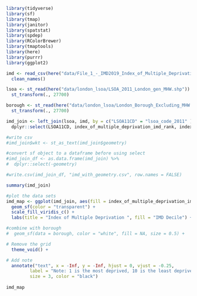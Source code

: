 ```r
library(tidyverse)
library(sf)
library(tmap)
library(janitor)
library(spatstat)
library(spdep)
library(RColorBrewer)
library(tmaptools)
library(here)
library(purrr)
library(ggplot2)
```

```r
imd <- read_csv(here("data/File_1_-_IMD2019_Index_of_Multiple_Deprivation (1).csv")) %>% 
  clean_names()

lsoa <- st_read(here("data/london_lsoa/LSOA_2011_London_gen_MHW.shp")) %>% 
  st_transform(., 27700) 

borough <- st_read(here("data/london_lsoa/London_Borough_Excluding_MHW.shp")) %>% 
  st_transform(., 27700)
```

```r
imd_join <- left_join(lsoa, imd, by = c("LSOA11CD" = "lsoa_code_2011" )) %>% 
  dplyr::select(LSOA11CD, index_of_multiple_deprivation_imd_rank, index_of_multiple_deprivation_imd_decile, geometry)

#write csv
#imd_join$wkt <- st_as_text(imd_join$geometry)

#convert sf object to a dataframe before using select
#imd_join_df <- as.data.frame(imd_join) %>%
#  dplyr::select(-geometry)

#write.csv(imd_join_df, "imd_with_geometry.csv", row.names = FALSE)

summary(imd_join)
```

```r
#plot the data sets
imd_map <- ggplot(imd_join, aes(fill = index_of_multiple_deprivation_imd_decile)) +
  geom_sf(color = "transparent") +
  scale_fill_viridis_c() +  
  labs(title = "Index of Multiple Deprivation ", fill = "IMD Decile") +

#combine with borough
#  geom_sf(data = borough, color = "white", fill = NA, size = 0.5) +

# Remove the grid
  theme_void() +

# Add note
  annotate("text", x = -Inf, y = -Inf, hjust = 0, vjust = -0.25, 
         label = "Note: 1 is the most deprived, 10 is the least deprived",
         size = 3, color = "black")
  
imd_map
```







